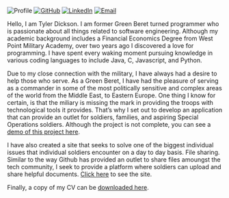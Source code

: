 
::: {layout="[21,79]" .profile-header}

![Profile](DicksonProfile.png) [![GitHub](fab fa-github)](https://github.com/tcdickson) [![LinkedIn](fab fa-linkedin)](https://www.linkedin.com/in/tyler-dickson-7571247a/) [![Email](far fa-envelope)](mailto:your-email@example.com)

Hello, I am Tyler Dickson. I am former Green Beret turned programmer who is passionate about all things related to software engineering. Although my academic background includes a Financial Economics Degree from West Point Military Academy, over two years ago I discovered a love for programming. I have spent every waking moment pursuing knowledge in various coding languages to include Java, C, Javascript, and Python.
:::

Due to my close connection with the military, I have always had a desire to help those who serve. As a Green Beret, I have had the pleasure of serving as a commander in some of the most politically sensitive and complex areas of the world from the Middle East, to Eastern Europe. One thing I know for certain, is that the miliary is missing the mark in providing the troops with technological tools it provides. That's why I set out to develop an application that can provide an outlet for soldiers, families, and aspiring Special Operations soldiers. Although the project is not complete, you can see a [demo of this project here](URL).


I have also created a site that seeks to solve one of the biggest individual issues that individual soldiers encounter on a day to day basis. File sharing. Similar to the way Github has provided an outlet to share files amoungst the tech community, I seek to provide a platform where soldiers can upload and share helpful documents. [Click here](https://greencollectives.com/) to see the site. 

Finally, a copy of my CV can be [downloaded here](URL). 


